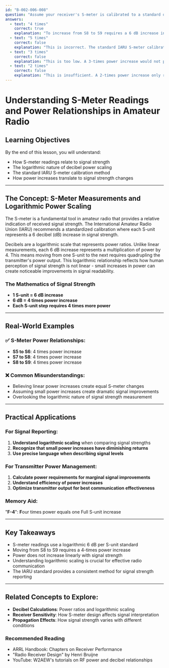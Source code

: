 ```yaml
---
id: "B-002-006-008"
question: "Assume your receiver's S-meter is calibrated to a standard of 6 dB per S-unit per a recommendation by the International Amateur Radio Union (IARU). The S-meter on your receiver shows S8 when listening to a nearby transmitter. Approximately how much must the transmitter power be raised to increase the reading to S9?"
answers:
  - text: "4 times"
    correct: true
    explanation: "To increase from S8 to S9 requires a 6 dB increase in signal strength. Since power increases logarithmically, a 6 dB increase corresponds to a power multiplication of 4 times. Each S-unit represents a 6 dB change, and power quadruples (increases by 4 times) for every 6 dB increase in signal strength."
  - text: "5 times"
    correct: false
    explanation: "This is incorrect. The standard IARU S-meter calibration uses 6 dB per S-unit, which translates to a 4-times power increase between S-units, not 5 times. The logarithmic nature of decibel scaling means a 6 dB increase represents a 4-fold power increase."
  - text: "3 times"
    correct: false
    explanation: "This is too low. A 3-times power increase would not produce a full S-unit change on a standard 6 dB per S-unit calibrated S-meter. To move from S8 to S9 requires a 4-times power increase, which represents the full 6 dB change between S-units."
  - text: "2 times"
    correct: false
    explanation: "This is insufficient. A 2-times power increase only represents a 3 dB change, which is half an S-unit. To move from S8 to S9 requires a full 6 dB increase, which corresponds to a 4-times power multiplication."
---
```


# Understanding S-Meter Readings and Power Relationships in Amateur Radio

## Learning Objectives
By the end of this lesson, you will understand:
- How S-meter readings relate to signal strength
- The logarithmic nature of decibel power scaling
- The standard IARU S-meter calibration method
- How power increases translate to signal strength changes

---

## The Concept: S-Meter Measurements and Logarithmic Power Scaling

The S-meter is a fundamental tool in amateur radio that provides a relative indication of received signal strength. The International Amateur Radio Union (IARU) recommends a standardized calibration where each S-unit represents a 6 decibel (dB) increase in signal strength.

Decibels are a logarithmic scale that represents power ratios. Unlike linear measurements, each 6 dB increase represents a multiplication of power by 4. This means moving from one S-unit to the next requires quadrupling the transmitter's power output. This logarithmic relationship reflects how human perception of signal strength is not linear - small increases in power can create noticeable improvements in signal readability.

### The Mathematics of Signal Strength

- **1 S-unit = 6 dB increase**
- **6 dB = 4 times power increase**
- **Each S-unit step requires 4 times more power**

---

## Real-World Examples

### ✅ S-Meter Power Relationships:
- **S5 to S6**: 4 times power increase
- **S7 to S8**: 4 times power increase
- **S8 to S9**: 4 times power increase

### ❌ Common Misunderstandings:
- Believing linear power increases create equal S-meter changes
- Assuming small power increases create dramatic signal improvements
- Overlooking the logarithmic nature of signal strength measurement

---

## Practical Applications

### For Signal Reporting:
1. **Understand logarithmic scaling** when comparing signal strengths
2. **Recognize that small power increases have diminishing returns**
3. **Use precise language when describing signal levels**

### For Transmitter Power Management:
1. **Calculate power requirements for marginal signal improvements**
2. **Understand efficiency of power increases**
3. **Optimize transmitter output for best communication effectiveness**

### Memory Aid:
"**F-4**": **F**our times power equals one Full S-unit increase

---

## Key Takeaways

- S-meter readings use a logarithmic 6 dB per S-unit standard
- Moving from S8 to S9 requires a 4-times power increase
- Power does not increase linearly with signal strength
- Understanding logarithmic scaling is crucial for effective radio communication
- The IARU standard provides a consistent method for signal strength reporting

---

## Related Concepts to Explore:
- **Decibel Calculations**: Power ratios and logarithmic scaling
- **Receiver Sensitivity**: How S-meter design affects signal interpretation
- **Propagation Effects**: How signal strength varies with different conditions

### Recommended Reading
- ARRL Handbook: Chapters on Receiver Performance
- "Radio Receiver Design" by Henri Bruijne
- YouTube: W2AEW's tutorials on RF power and decibel relationships